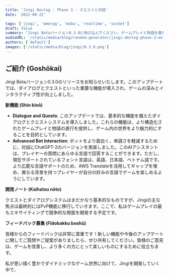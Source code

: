 ```yaml
---
title: 'Jingi Devlog : Phase 3 - クエストと対話'
date: '2022-09-22'

tags: ['jingi', 'mmorpg', 'moba', 'realtime', 'socket']
draft: false
summary: "Jingi Betaバージョン0.3.0に飛び込んでください。ゲームプレイと物語を豊かにする新しい対話とクエストシステムを特徴としています。ChatGPT-2とAWS Translateによる多言語ボットの相互作用が強化されており、このアップデートはJingiをよりインタラクティブで包括的にすることを目指しています。PvPの強化と動的なゲーム世界の開発を続ける中、フィードバックを共有してください。"
audioURL: '/static/media/blog/random-generator/jingi-devlog-phase-3-en.mp3'
authors: ['default']
images: ['/static/media/blog/jingi/0.3.0.png']
---
```



## ご紹介 (Goshōkai)

Jingi Betaバージョン0.3.0のリリースをお知らせいたします。このアップデートでは、ダイアログとクエストといった重要な機能が導入され、ゲームの深みとインタラクティブ性が向上しました。

<YouTubeEmbed url="https://www.youtube.com/watch?v=mjxqQPazVLI&t=6s" />

**新機能 (Shin kinō)**

- **Dialogue and Quests**: このアップデートでは、基本的な機能を備えたダイアログとクエストシステムを導入しました。これらの機能は、より構造化されたゲームプレイと物語の進行を提供し、ゲーム内の世界をより魅力的にすることを目的としています。
- **Advanced Bot Interaction**: ボットをより面白く、単調さを軽減するために、対話にChatGPT-2のバージョンを実装しました。このAIアシスタントは、プレイヤーの質問にあらゆる言語で回答することができます。ただし、現在サポートされているフォント言語は、英語、日本語、ベトナム語です。より広範な言語サポートのため、AWS Translateを活用してギャップを埋め、異なる背景を持つプレイヤーが自分の好みの言語でゲームを楽しめるようにしています。

**開発ノート (Kaihatsu nōto)**

クエストとダイアログシステムはまだかなり基本的なものですが、Jingiの主な焦点は最終的にはPvP機能に移行していきます。ここで、私はゲームプレイの最もエキサイティングで競争的な側面を開発する予定です。

**フィードバック募集 (Fīdobakku boshū)**

皆様からのフィードバックは非常に貴重です！新しい機能や今後のアップデートに関してご質問やご提案がありましたら、ぜひ共有してください。皆様のご意見は、ゲームを改善し、より多くの方にとって楽しいものにするために役立ちます。

私が思い描く豊かでダイナミックなゲーム世界に向けて、Jingiを開発していく中で、